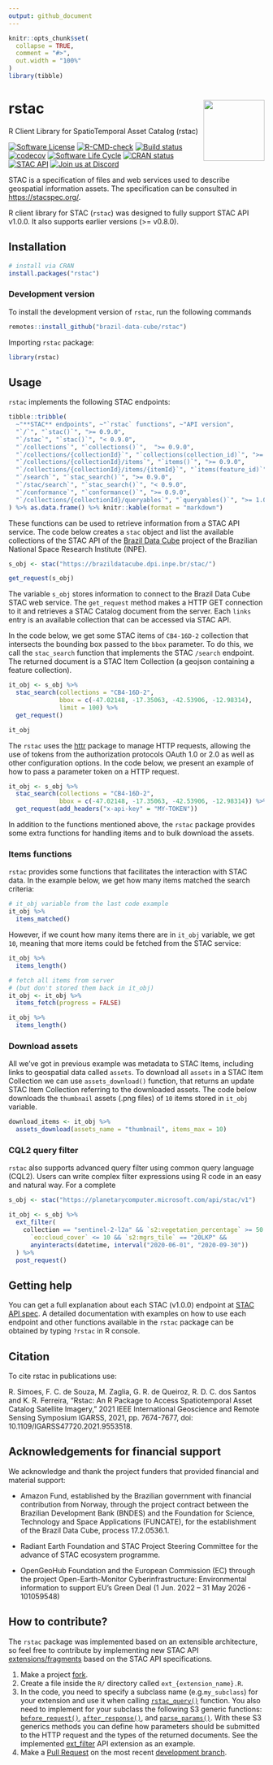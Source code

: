 ```yaml
---
output: github_document
---
```


<!-- README.md is generated from README.Rmd. Please edit that file -->


```r
knitr::opts_chunk$set(
  collapse = TRUE,
  comment = "#>",
  out.width = "100%"
)
library(tibble)
```

# rstac <img src="inst/extdata/img/logo.png" align="right" width="120"/>
R Client Library for SpatioTemporal Asset Catalog (rstac)


<!-- badges: start -->
[![Software License](https://img.shields.io/badge/license-MIT-green)](https://github.com/brazil-data-cube/rstac/blob/master/LICENSE)
<!-- [![Build Status](https://drone.dpi.inpe.br/api/badges/brazil-data-cube/rstac/status.svg)](https://drone.dpi.inpe.br/brazil-data-cube/rstac) -->
[![R-CMD-check](https://github.com/brazil-data-cube/rstac/actions/workflows/R-CMD-check.yaml/badge.svg)](https://github.com/brazil-data-cube/rstac/actions/workflows/R-CMD-check.yaml)
[![Build status](https://ci.appveyor.com/api/projects/status/73w7h6u46l1587jj?svg=true)](https://ci.appveyor.com/project/OldLipe/rstac)
[![codecov](https://codecov.io/gh/brazil-data-cube/rstac/branch/master/graph/badge.svg?token=ILQLPW19UT)](https://app.codecov.io/gh/brazil-data-cube/rstac)
[![Software Life Cycle](https://img.shields.io/badge/lifecycle-stable-brightgreen.svg)](https://lifecycle.r-lib.org/articles/stages.html)
[![CRAN status](https://www.r-pkg.org/badges/version/rstac)](https://cran.r-project.org/package=rstac)
[![STAC API](https://img.shields.io/badge/STAC%20API-v1.0.0-informational)](https://github.com/radiantearth/stac-api-spec)
[![Join us at Discord](https://img.shields.io/discord/689541907621085198?logo=discord&logoColor=ffffff&color=7389D8)](https://discord.com/channels/689541907621085198#)
<!-- badges: end -->

STAC is a specification of files and web services used to describe geospatial 
information assets. The specification can be consulted in [https://stacspec.org/](https://stacspec.org/).

R client library for STAC (`rstac`) was designed to fully support STAC API v1.0.0.
It also supports earlier versions (>= v0.8.0).

## Installation

```R
# install via CRAN 
install.packages("rstac")
```

### Development version

To install the development version of `rstac`, run the following commands

```R
remotes::install_github("brazil-data-cube/rstac")
```

Importing `rstac` package:

```r
library(rstac)
```


## Usage

`rstac` implements the following STAC endpoints:


```R

tibble::tribble(
  ~"**STAC** endpoints", ~"`rstac` functions", ~"API version",
  "`/`", "`stac()`", ">= 0.9.0",
  "`/stac`", "`stac()`", "< 0.9.0",
  "`/collections`", "`collections()`",  ">= 0.9.0",
  "`/collections/{collectionId}`", "`collections(collection_id)`", ">= 0.9.0",
  "`/collections/{collectionId}/items`", "`items()`", ">= 0.9.0",
  "`/collections/{collectionId}/items/{itemId}`", "`items(feature_id)`", ">= 0.9.0",
  "`/search`", "`stac_search()`", ">= 0.9.0",
  "`/stac/search`", "`stac_search()`", "< 0.9.0",
  "`/conformance`", "`conformance()`", ">= 0.9.0",
  "`/collections/{collectionId}/queryables`", "`queryables()`", ">= 1.0.0"
) %>% as.data.frame() %>% knitr::kable(format = "markdown")
```

These functions can be used to retrieve information from a STAC API service.
The code below creates a `stac` object and list the available collections of 
the STAC API of the [Brazil Data Cube](http://www.brazildatacube.org/en/home-page-2/) project of 
the Brazilian National Space Research Institute (INPE).

```R
s_obj <- stac("https://brazildatacube.dpi.inpe.br/stac/")

get_request(s_obj)
```

The variable `s_obj` stores information to connect to the Brazil Data 
Cube STAC web service. The `get_request` method makes a HTTP GET connection
to it and retrieves a STAC Catalog document from the server. Each `links` 
entry is an available collection that can be accessed via STAC API.

In the code below, we get some STAC items of `CB4-16D-2` collection that
intersects the bounding box passed to the `bbox` parameter. To do this, we
call the `stac_search` function that implements the STAC `/search` 
endpoint. The returned document is a STAC Item Collection (a geojson 
containing a feature collection).

```R

it_obj <- s_obj %>%
  stac_search(collections = "CB4-16D-2",
              bbox = c(-47.02148, -17.35063, -42.53906, -12.98314),
              limit = 100) %>% 
  get_request()

it_obj
```

The `rstac` uses the [httr](https://github.com/r-lib/httr) package to manage 
HTTP requests, allowing the use of tokens from the authorization protocols OAuth
1.0 or 2.0 as well as other configuration options. In the code below, we present
an example of how to pass a parameter token on a HTTP request.

```R
it_obj <- s_obj %>%
  stac_search(collections = "CB4-16D-2",
              bbox = c(-47.02148, -17.35063, -42.53906, -12.98314)) %>%
  get_request(add_headers("x-api-key" = "MY-TOKEN"))
```

In addition to the functions mentioned above, the `rstac` package provides some 
extra functions for handling items and to bulk download the assets.

### Items functions

`rstac` provides some functions that facilitates the interaction with STAC data.
In the example below, we get how many items matched the search criteria:

```R
# it_obj variable from the last code example
it_obj %>% 
  items_matched()
```

However, if we count how many items there are in `it_obj` variable, we get `10`,
meaning that more items could be fetched from the STAC service:

```R
it_obj %>% 
  items_length()
```


```R
# fetch all items from server 
# (but don't stored them back in it_obj)
it_obj <- it_obj %>% 
  items_fetch(progress = FALSE) 

it_obj %>%
  items_length()
```

### Download assets

All we've got in previous example was metadata to STAC Items, including
links to geospatial data called `assets`. To download all `assets` in a
STAC Item Collection we can use `assets_download()` function, that returns
an update STAC Item Collection referring to the downloaded assets. The code
below downloads the `thumbnail` assets (.png files) of `10` items stored in
`it_obj` variable.

```R
download_items <- it_obj %>%
  assets_download(assets_name = "thumbnail", items_max = 10)
```

### CQL2 query filter

`rstac` also supports advanced query filter using common query language (CQL2).
Users can write complex filter expressions using R code in an easy and 
natural way. For a complete 

```R
s_obj <- stac("https://planetarycomputer.microsoft.com/api/stac/v1")

it_obj <- s_obj %>% 
  ext_filter(
    collection == "sentinel-2-l2a" && `s2:vegetation_percentage` >= 50 &&
      `eo:cloud_cover` <= 10 && `s2:mgrs_tile` == "20LKP" && 
      anyinteracts(datetime, interval("2020-06-01", "2020-09-30"))
  ) %>%
  post_request()
```

## Getting help

You can get a full explanation about each STAC (v1.0.0) endpoint at [STAC API spec](https://github.com/radiantearth/stac-api-spec/tree/master/ogcapi-features). A detailed
documentation with examples on how to use each endpoint and other functions
available in the `rstac` package can be obtained by typing `?rstac` in R 
console.

## Citation

To cite rstac in publications use:

R. Simoes, F. C. de Souza, M. Zaglia, G. R. de Queiroz, R. D. C. dos Santos
and K. R. Ferreira, "Rstac: An R Package to Access Spatiotemporal Asset
Catalog Satellite Imagery," 2021 IEEE International Geoscience and Remote
Sensing Symposium IGARSS, 2021, pp. 7674-7677, doi:
10.1109/IGARSS47720.2021.9553518.

## Acknowledgements for financial support

We acknowledge and thank the project funders that provided financial and material support:

- Amazon Fund, established by the Brazilian government with financial contribution from Norway, through the project contract between the Brazilian Development Bank (BNDES) and the Foundation for Science, Technology and Space Applications (FUNCATE), for the establishment of the Brazil Data Cube, process 17.2.0536.1.

- Radiant Earth Foundation and STAC Project Steering Committee for the advance of STAC ecosystem programme.

- OpenGeoHub Foundation and the European Commission (EC) through the project Open-Earth-Monitor Cyberinfrastructure: Environmental information to support EU’s Green Deal (1 Jun. 2022 – 31 May 2026 - 101059548)

## How to contribute?

The `rstac` package was implemented based on an extensible architecture, so 
feel free to contribute by implementing new STAC API 
[extensions/fragments](https://github.com/radiantearth/stac-api-spec/tree/master/fragments) 
based on the STAC API specifications.

1. Make a project
[fork](https://docs.github.com/en/github/getting-started-with-github/fork-a-repo).
2. Create a file inside the `R/` directory called `ext_{extension_name}.R`.
3. In the code, you need to specify a subclass name (e.g.`my_subclass`) for 
your extension and use it when calling [`rstac_query()`](https://github.com/brazil-data-cube/rstac/blob/master/R/query-funs.R) function. You also need to implement for your subclass the following S3 generic functions: [`before_request()`](https://github.com/brazil-data-cube/rstac/blob/master/R/extensions.R), [`after_response()`](https://github.com/brazil-data-cube/rstac/blob/master/R/extensions.R), and [`parse_params()`](https://github.com/brazil-data-cube/rstac/blob/master/R/extensions.R). With these S3 generics methods you 
can define how parameters should be submitted to the HTTP request and the types 
of the returned documents. See the implemented [ext_filter](https://github.com/brazil-data-cube/rstac/blob/master/R/ext_filter.R) 
API extension as an example.
4. Make a [Pull Request](https://docs.github.com/en/github/collaborating-with-issues-and-pull-requests/creating-a-pull-request) on the most recent [development branch](https://github.com/brazil-data-cube/rstac/).
